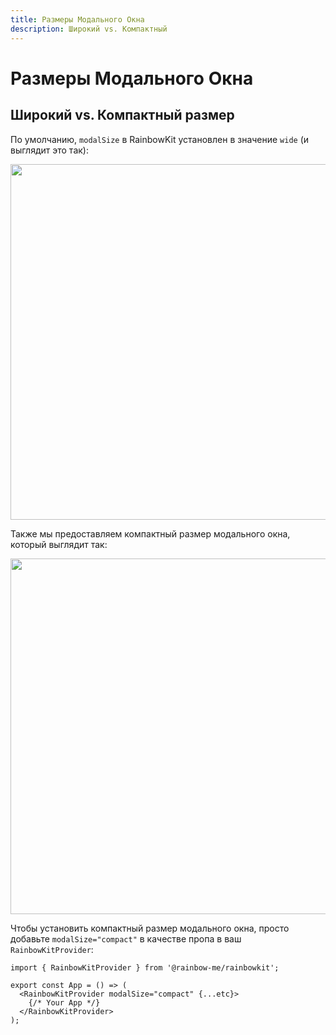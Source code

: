 ```yaml
---
title: Размеры Модального Окна
description: Широкий vs. Компактный
---
```


# Размеры Модального Окна

## Широкий vs. Компактный размер

По умолчанию, `modalSize` в RainbowKit установлен в значение `wide` (и выглядит это так):

<Img src="/modal-default.png" height="569" width="1029" />

Также мы предоставляем компактный размер модального окна, который выглядит так:

<Img src="/modal-compact.png" height="569" width="1029" />

Чтобы установить компактный размер модального окна, просто добавьте `modalSize="compact"` в качестве пропа в ваш `RainbowKitProvider`:

```tsx
import { RainbowKitProvider } from '@rainbow-me/rainbowkit';

export const App = () => (
  <RainbowKitProvider modalSize="compact" {...etc}>
    {/* Your App */}
  </RainbowKitProvider>
);
```
